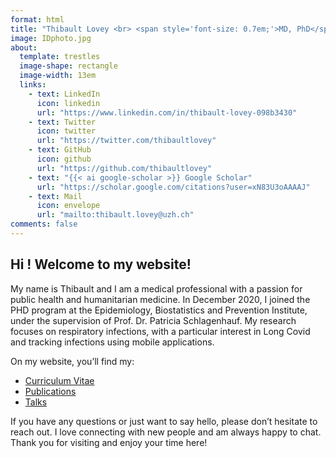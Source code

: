 ```yaml
---
format: html
title: "Thibault Lovey <br> <span style='font-size: 0.7em;'>MD, PhD</span>"
image: IDphoto.jpg
about:
  template: trestles
  image-shape: rectangle
  image-width: 13em
  links:
    - text: LinkedIn
      icon: linkedin
      url: "https://www.linkedin.com/in/thibault-lovey-098b3430"
    - text: Twitter
      icon: twitter
      url: "https://twitter.com/thibaultlovey"
    - text: GitHub
      icon: github
      url: "https://github.com/thibaultlovey"
    - text: "{{< ai google-scholar >}} Google Scholar"
      url: "https://scholar.google.com/citations?user=xN83U3oAAAAJ"
    - text: Mail
      icon: envelope
      url: "mailto:thibault.lovey@uzh.ch"
comments: false
---
```

## Hi ! Welcome to my website!

My name is Thibault and I am a medical professional with a passion for public health and humanitarian medicine.
In December 2020, I joined the PHD program at the Epidemiology, Biostatistics and Prevention Institute, under the supervision of Prof. Dr. Patricia Schlagenhauf. My research focuses on respiratory infections, with a particular interest in Long Covid and tracking infections using mobile applications.

On my website, you’ll find my:

- [Curriculum Vitae](cv.qmd)
- [Publications](about.qmd)
- [Talks](talk.qmd)

If you have any questions or just want to say hello, please don’t hesitate to reach out. I love connecting with new people and am always happy to chat. Thank you for visiting and enjoy your time here!
